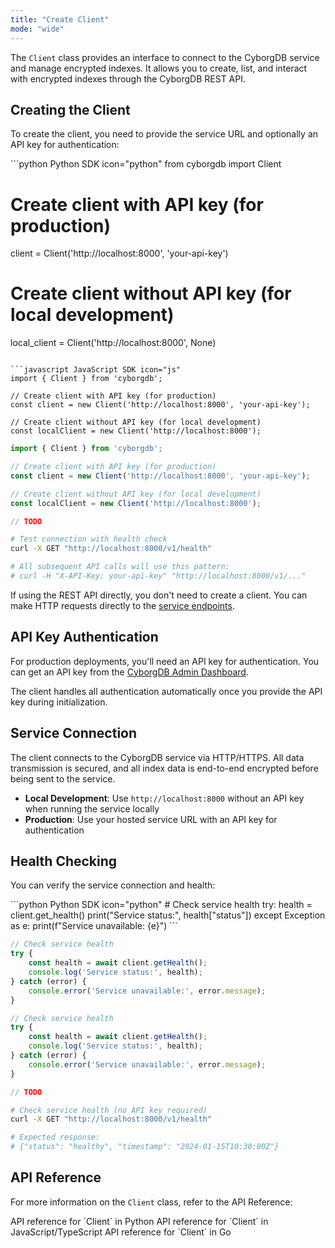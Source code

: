 ```yaml
---
title: "Create Client"
mode: "wide"
---
```


The `Client` class provides an interface to connect to the CyborgDB service and manage encrypted indexes. It allows you to create, list, and interact with encrypted indexes through the CyborgDB REST API.

## Creating the Client

To create the client, you need to provide the service URL and optionally an API key for authentication:

<CodeGroup>
```python Python SDK icon="python"
from cyborgdb import Client

# Create client with API key (for production)
client = Client('http://localhost:8000', 'your-api-key')

# Create client without API key (for local development)
local_client = Client('http://localhost:8000', None)
```

```javascript JavaScript SDK icon="js"
import { Client } from 'cyborgdb';

// Create client with API key (for production) 
const client = new Client('http://localhost:8000', 'your-api-key');

// Create client without API key (for local development)
const localClient = new Client('http://localhost:8000');
```

```typescript TypeScript SDK icon="code"
import { Client } from 'cyborgdb';

// Create client with API key (for production)
const client = new Client('http://localhost:8000', 'your-api-key');

// Create client without API key (for local development)
const localClient = new Client('http://localhost:8000');
```

```go Go SDK icon="golang"
// TODO
```

```bash cURL icon="rectangle-terminal"
# Test connection with health check
curl -X GET "http://localhost:8000/v1/health"

# All subsequent API calls will use this pattern:
# curl -H "X-API-Key: your-api-key" "http://localhost:8000/v1/..."
```
</CodeGroup>

<Tip>If using the REST API directly, you don't need to create a client. You can make HTTP requests directly to the [service endpoints](../../rest-api/introduction).</Tip>

## API Key Authentication

For production deployments, you'll need an API key for authentication. You can get an API key from the [CyborgDB Admin Dashboard](https://cyborgdb.co).

The client handles all authentication automatically once you provide the API key during initialization.

## Service Connection

The client connects to the CyborgDB service via HTTP/HTTPS. All data transmission is secured, and all index data is end-to-end encrypted before being sent to the service.

- **Local Development**: Use `http://localhost:8000` without an API key when running the service locally
- **Production**: Use your hosted service URL with an API key for authentication

## Health Checking

You can verify the service connection and health:

<CodeGroup>
```python Python SDK icon="python"
# Check service health
try:
    health = client.get_health()
    print("Service status:", health["status"])
except Exception as e:
    print(f"Service unavailable: {e}")
```

```javascript JavaScript SDK icon="js"
// Check service health
try {
    const health = await client.getHealth();
    console.log('Service status:', health);
} catch (error) {
    console.error('Service unavailable:', error.message);
}
```

```typescript TypeScript SDK icon="code"
// Check service health
try {
    const health = await client.getHealth();
    console.log('Service status:', health);
} catch (error) {
    console.error('Service unavailable:', error.message);
}
```

```go Go SDK icon="golang"
// TODO
```

```bash cURL icon="rectangle-terminal"
# Check service health (no API key required)
curl -X GET "http://localhost:8000/v1/health"

# Expected response:
# {"status": "healthy", "timestamp": "2024-01-15T10:30:00Z"}
```
</CodeGroup>

## API Reference

For more information on the `Client` class, refer to the API Reference:

<CardGroup cols={3}>
    <Card title="Python SDK Reference" href="../../python-sdk/client/client" icon="python">
        API reference for `Client` in Python
    </Card>
    <Card title="JS/TS SDK Reference" href="../../js-ts-sdk/client/client" icon="js">
        API reference for `Client` in JavaScript/TypeScript
    </Card>
    <Card title="Go SDK Reference" href="../../go-sdk/client/client" icon="golang">
        API reference for `Client` in Go
    </Card>
</CardGroup>
